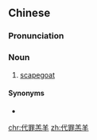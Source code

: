 ==Chinese==
{{zh-forms|type=22}}

===Pronunciation===
{{zh-pron
|m=dàizuì gāoyáng
|c=doi6 zeoi6 gou1 joeng4
|h=pfs=thoi-chhui-kâu-yòng
|mn=xm,tw:tāi-chōe-ko-iûⁿ/qz:tāi-chǒe-ko-iûⁿ/zz:tāi-chōe-ko-iôⁿ
|cat=n
}}

===Noun===
{{zh-noun}}

# [[scapegoat]]

====Synonyms====
* {{zh-l|替罪羊}}

[[chr:代罪羔羊]]
[[zh:代罪羔羊]]